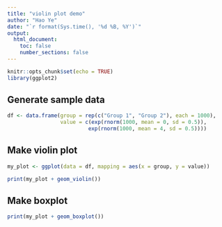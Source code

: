 ```yaml
---
title: "violin plot demo"
author: "Hao Ye"
date: "`r format(Sys.time(), '%d %B, %Y')`"
output:
  html_document:
    toc: false
    number_sections: false
---
```


```r
knitr::opts_chunk$set(echo = TRUE)
library(ggplot2)
```

## Generate sample data

```r
df <- data.frame(group = rep(c("Group 1", "Group 2"), each = 1000), 
                 value = c(exp(rnorm(1000, mean = 0, sd = 0.5)), 
                          exp(rnorm(1000, mean = 4, sd = 0.5))))
```

## Make violin plot

```r
my_plot <- ggplot(data = df, mapping = aes(x = group, y = value))

print(my_plot + geom_violin())
```

## Make boxplot

```r
print(my_plot + geom_boxplot())
```